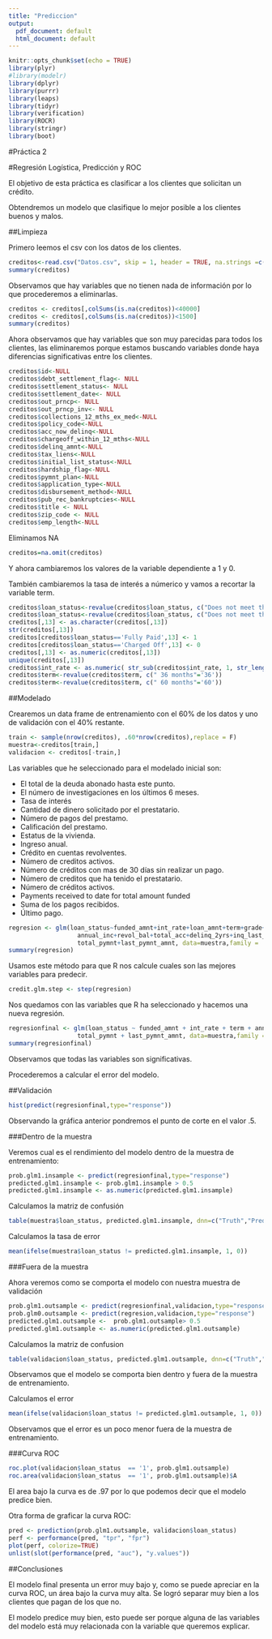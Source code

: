 ```yaml
---
title: "Prediccion"
output:
  pdf_document: default
  html_document: default
---
```


```r
knitr::opts_chunk$set(echo = TRUE)
library(plyr)
#library(modelr)
library(dplyr)
library(purrr)
library(leaps)
library(tidyr)
library(verification)
library(ROCR)
library(stringr)
library(boot)
```

#Práctica 2

#Regresión Logística, Predicción y ROC

El objetivo de esta práctica es clasificar a los clientes que solicitan un crédito. 

Obtendremos un modelo que clasifique lo mejor posible a los clientes buenos y malos.

##Limpieza

Primero leemos el csv con los datos de los clientes.

```r
creditos<-read.csv("Datos.csv", skip = 1, header = TRUE, na.strings =c( "","NA","n/a"))
summary(creditos)
```

Observamos que hay variables que no tienen nada de información por lo que procederemos a eliminarlas.

```r
creditos <- creditos[,colSums(is.na(creditos))<40000]
creditos <- creditos[,colSums(is.na(creditos))<1500]
summary(creditos)
```

Ahora observamos que hay variables que son muy parecidas para todos los clientes, las eliminaremos porque estamos buscando variables donde haya diferencias significativas entre los clientes.

```r
creditos$id<-NULL
creditos$debt_settlement_flag<- NULL
creditos$settlement_status<- NULL
creditos$settlement_date<- NULL
creditos$out_prncp<- NULL
creditos$out_prncp_inv<- NULL
creditos$collections_12_mths_ex_med<-NULL
creditos$policy_code<-NULL
creditos$acc_now_delinq<-NULL
creditos$chargeoff_within_12_mths<-NULL
creditos$delinq_amnt<-NULL
creditos$tax_liens<-NULL
creditos$initial_list_status<-NULL
creditos$hardship_flag<-NULL
creditos$pymnt_plan<-NULL
creditos$application_type<-NULL
creditos$disbursement_method<-NULL
creditos$pub_rec_bankruptcies<-NULL
creditos$title <- NULL
creditos$zip_code <- NULL
creditos$emp_length<-NULL
```

Eliminamos NA

```r
creditos=na.omit(creditos)
```

Y ahora cambiaremos los valores de la variable dependiente a 1 y 0.

También cambiaremos la tasa de interés a númerico y vamos a recortar la variable term.

```r
creditos$loan_status<-revalue(creditos$loan_status, c("Does not meet the credit policy. Status:Fully Paid"="Fully Paid"))
creditos$loan_status<-revalue(creditos$loan_status, c("Does not meet the credit policy. Status:Charged Off"="Charged Off"))
creditos[,13] <- as.character(creditos[,13])
str(creditos[,13])
creditos[creditos$loan_status=='Fully Paid',13] <- 1 
creditos[creditos$loan_status=='Charged Off',13] <- 0
creditos[,13] <- as.numeric(creditos[,13])
unique(creditos[,13])
creditos$int_rate <- as.numeric( str_sub(creditos$int_rate, 1, str_length(creditos$int_rate)-1))
creditos$term<-revalue(creditos$term, c(" 36 months"='36'))
creditos$term<-revalue(creditos$term, c(" 60 months"='60'))
```


##Modelado

Crearemos un data frame de entrenamiento con el 60% de los datos y uno de validación con el 40% restante.

```r
train <- sample(nrow(creditos), .60*nrow(creditos),replace = F)
muestra<-creditos[train,]
validacion <- creditos[-train,]
```

Las variables que he seleccionado para el modelado inicial son:

* El total de la deuda abonado hasta este punto.
* El número de investigaciones en los últimos 6 meses.
* Tasa de interés
* Cantidad de dinero solicitado por el prestatario.
* Número de pagos del prestamo.
* Calificación del prestamo.
* Estatus de la vivienda.
* Ingreso anual.
* Crédito en cuentas revolventes.
* Número de creditos activos.
* Número de créditos con mas de 30 días sin realizar un pago.
* Número de creditos que ha tenido el prestatario.
* Número de créditos activos.
* Payments received to date for total amount funded
* Suma de los pagos recibidos.
* Último pago.

```r

regresion <- glm(loan_status~funded_amnt+int_rate+loan_amnt+term+grade+home_ownership+
                   annual_inc+revol_bal+total_acc+delinq_2yrs+inq_last_6mths+open_acc+total_acc+
                   total_pymnt+last_pymnt_amnt, data=muestra,family = 'binomial')
summary(regresion)
```

Usamos este método para que R nos calcule cuales son las mejores variables para predecir.

```r
credit.glm.step <- step(regresion)
```

Nos quedamos con las variables que R ha seleccionado y hacemos una nueva regresión.

```r
regresionfinal <- glm(loan_status ~ funded_amnt + int_rate + term + annual_inc + revol_bal + 
                   total_pymnt + last_pymnt_amnt, data=muestra,family = 'binomial')
summary(regresionfinal)
```

Observamos que todas las variables son significativas. 

Procederemos a calcular el error del modelo.

##Validación

```r
hist(predict(regresionfinal,type="response"))
```

Observando la gráfica anterior pondremos el punto de corte en el valor .5.

###Dentro de la muestra

Veremos cual es el rendimiento del modelo dentro de la muestra de entrenamiento:

```r
prob.glm1.insample <- predict(regresionfinal,type="response")
predicted.glm1.insample <- prob.glm1.insample > 0.5
predicted.glm1.insample <- as.numeric(predicted.glm1.insample)
```

Calculamos la matriz de confusión

```r

table(muestra$loan_status, predicted.glm1.insample, dnn=c("Truth","Predicted"))
```

Calculamos la tasa de error

```r
mean(ifelse(muestra$loan_status != predicted.glm1.insample, 1, 0))
```

###Fuera de la muestra

Ahora veremos como se comporta el modelo con nuestra muestra de validación

```r
prob.glm1.outsample <- predict(regresionfinal,validacion,type="response")
prob.glm0.outsample <- predict(regresion,validacion,type="response")
predicted.glm1.outsample <-  prob.glm1.outsample> 0.5
predicted.glm1.outsample <- as.numeric(predicted.glm1.outsample)
```

Calculamos la matriz de confusion 

```r
table(validacion$loan_status, predicted.glm1.outsample, dnn=c("Truth","Predicted"))
```

Observamos que el modelo se comporta bien dentro y fuera de la muestra de entrenamiento.

Calculamos el error

```r
mean(ifelse(validacion$loan_status != predicted.glm1.outsample, 1, 0))
```

Observamos que el error es un poco menor fuera de la muestra de entrenamiento.

###Curva ROC

```r
roc.plot(validacion$loan_status  == '1', prob.glm1.outsample)
roc.area(validacion$loan_status  == '1', prob.glm1.outsample)$A
```

El area bajo la curva es de .97 por lo que podemos decir que el modelo predice bien.

Otra forma de graficar la curva ROC:

```r
pred <- prediction(prob.glm1.outsample, validacion$loan_status)
perf <- performance(pred, "tpr", "fpr")
plot(perf, colorize=TRUE)
unlist(slot(performance(pred, "auc"), "y.values"))

```

##Conclusiones

El modelo final presenta un error muy bajo y, como se puede apreciar en la curva ROC, un área bajo la curva muy alta. Se logró separar muy bien a los clientes que pagan de los que no. 

El modelo predice muy bien, esto puede ser porque alguna de las variables del modelo está muy relacionada con la variable que queremos explicar.

